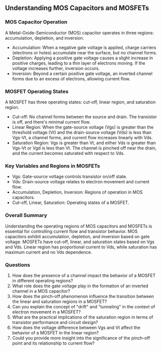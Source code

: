 ## Understanding MOS Capacitors and MOSFETs

### MOS Capacitor Operation

A Metal-Oxide-Semiconductor (MOS) capacitor operates in three regions: accumulation, depletion, and inversion.

- Accumulation: When a negative gate voltage is applied, charge carriers (electrons or holes) accumulate near the surface, but no channel forms.
- Depletion: Applying a positive gate voltage causes a slight increase in positive charges, leading to a thin layer of electrons moving. If the voltage increases further, inversion occurs.
- Inversion: Beyond a certain positive gate voltage, an inverted channel forms due to an excess of electrons, allowing current flow.

### MOSFET Operating States

A MOSFET has three operating states: cut-off, linear region, and saturation region.

- Cut-off: No channel forms between the source and drain. The transistor is off, and there's minimal current flow.
- Linear Region: When the gate-source voltage (Vgs) is greater than the threshold voltage (Vt) and the drain-source voltage (Vds) is less than Vgs-Vt, a channel forms, and current flow increases linearly with Vds.
- Saturation Region: Vgs is greater than Vt, and either Vds is greater than Vgs-Vt or Vgd is less than Vt. The channel is pinched off near the drain, and the current becomes saturated with respect to Vds.

### Key Variables and Regions in MOSFETs

- Vgs: Gate-source voltage controls transistor on/off state.
- Vds: Drain-source voltage relates to electron movement and current flow.
- Accumulation, Depletion, Inversion: Regions of operation in MOS capacitors.
- Cut-off, Linear, Saturation: Operating states of a MOSFET.

### Overall Summary

Understanding the operating regions of MOS capacitors and MOSFETs is essential for controlling current flow and transistor behavior. MOS capacitors exhibit accumulation, depletion, and inversion based on gate voltage. MOSFETs have cut-off, linear, and saturation states based on Vgs and Vds. Linear region has proportional current to Vds, while saturation has maximum current and no Vds dependence.

### Questions

1. How does the presence of a channel impact the behavior of a MOSFET in different operating regions?
2. What role does the gate voltage play in the formation of an inverted channel in a MOS capacitor?
3. How does the pinch-off phenomenon influence the transition between the linear and saturation regions in a MOSFET?
4. Can you explain the concept of "drift" and "tunneling" in the context of electron movement in a MOSFET?
5. What are the practical implications of the saturation region in terms of transistor performance and circuit design?
6. How does the voltage difference between Vgs and Vt affect the behavior of a MOSFET in the linear region?
7. Could you provide more insight into the significance of the pinch-off point and its relationship to current flow?

